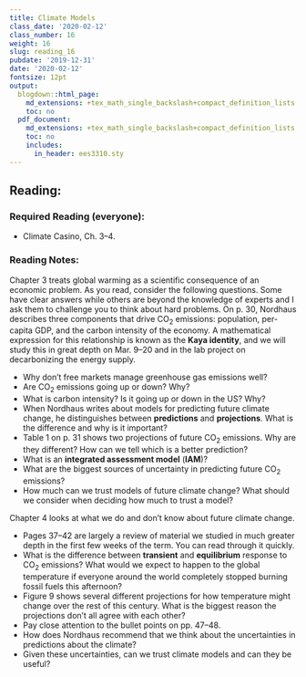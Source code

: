 ```yaml
---
title: Climate Models
class_date: '2020-02-12'
class_number: 16
weight: 16
slug: reading_16
pubdate: '2019-12-31'
date: '2020-02-12'
fontsize: 12pt
output:
  blogdown::html_page:
    md_extensions: +tex_math_single_backslash+compact_definition_lists
    toc: no
  pdf_document:
    md_extensions: +tex_math_single_backslash+compact_definition_lists
    toc: no
    includes:
      in_header: ees3310.sty
---
```

## Reading:

### Required Reading (everyone):

* Climate Casino, Ch. 3--4.

### Reading Notes:

Chapter 3 treats global warming as a scientific consequence of an economic problem. As you read, consider the following questions. Some have clear answers
while others are beyond the knowledge of experts and I ask them to challenge you to think about hard problems.
On p. 30, Nordhaus describes three components that drive CO~2~ emissions: population, per-capita GDP, and the carbon intensity of the economy. A mathematical expression for this relationship is known as the **Kaya identity**, and we will study this in great depth on Mar. 9--20 and in the lab project on decarbonizing the energy supply.

* Why don't free markets manage greenhouse gas emissions well?
* Are CO~2~ emissions going up or down? Why?
* What is carbon intensity? Is it going up or down in the US? Why?
* When Nordhaus writes about models for predicting future climate change, he distinguishes between **predictions** and
    **projections**. What is the difference and why is it important?
* Table 1 on p. 31 shows two projections of future CO~2~ emissions. Why are they different? How can we tell which is a better prediction?
* What is an **integrated assessment model** (**IAM**)?
* What are the biggest sources of uncertainty in predicting future CO~2~ emissions?
* How much can we trust models of future climate change? What should we consider when deciding how much to trust a model?


Chapter 4 looks at what we do and don't know about future climate change.

* Pages 37--42 are largely a review of material we studied in much greater depth
in the first few weeks of the term. You can read through it quickly.
* What is the difference between **transient** and **equilibrium** response to CO~2~ emissions? What would we expect to happen
    to the global temperature if everyone around the world completely stopped burning fossil fuels this afternoon?
* Figure 9 shows several different projections for how temperature might change over the rest of this century. What is the biggest reason the
    projections don't all agree with each other?
* Pay close attention to the bullet points on pp. 47--48.
* How does Nordhaus recommend that we think about the uncertainties in predictions about the climate?
* Given these uncertainties, can we trust climate models and can they be useful?

